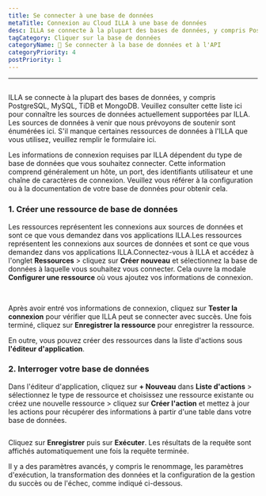 ```yaml
---
title: Se connecter à une base de données
metaTitle: Connexion au Cloud ILLA à une base de données
desc: ILLA se connecte à la plupart des bases de données, y compris PostgreSQL, MySQL, TiDB et MongoDB
tagCategory: Cliquer sur la base de données
categoryName: 📲 Se connecter à la base de données et à l'API
categoryPriority: 4
postPriority: 1
---
```


* * *

## <Heading hidden>Se connecter à une base de données</Heading>

ILLA se connecte à la plupart des bases de données, y compris PostgreSQL, MySQL, TiDB et MongoDB. Veuillez consulter cette liste ici pour connaître les sources de données actuellement supportées par ILLA. Les sources de données à venir que nous prévoyons de soutenir sont énumérées ici. S'il manque certaines ressources de données à l'ILLA que vous utilisez, veuillez remplir le formulaire ici.

Les informations de connexion requises par ILLA dépendent du type de base de données que vous souhaitez connecter. Cette information comprend généralement un hôte, un port, des identifiants utilisateur et une chaîne de caractères de connexion. Veuillez vous référer à la configuration ou à la documentation de votre base de données pour obtenir cela.

### 1.  Créer une ressource de base de données

Les ressources représentent les connexions aux sources de données et sont ce que vous demandez dans vos applications ILLA.Les ressources représentent les connexions aux sources de données et sont ce que vous demandez dans vos applications ILLA.Connectez-vous à ILLA et accédez à l'onglet **Ressources** > cliquez sur **Créer nouveau** et sélectionnez la base de données à laquelle vous souhaitez vous connecter. Cela ouvre la modale **Configurer une ressource** où vous ajoutez vos informations de connexion.

<img
  src='https://cdn.illacloud.com/official-website/img/docs/connect/connect-database/resources.png'
  alt=""
/>
<img
  src='https://cdn.illacloud.com/official-website/img/docs/connect/connect-database/config.png'
  alt=""
/>

Après avoir entré vos informations de connexion, cliquez sur **Tester la connexion** pour vérifier que ILLA peut se connecter avec succès. Une fois terminé, cliquez sur **Enregistrer la ressource** pour enregistrer la ressource.

En outre, vous pouvez créer des ressources dans la liste d'actions sous **l'éditeur d'application**.

### 2.  Interroger votre base de données

Dans l'éditeur d'application, cliquez sur **+ Nouveau** dans **Liste d'actions** > sélectionnez le type de ressource et choisissez une ressource existante ou créez une nouvelle ressource > cliquez sur **Créer l'action** et mettez à jour les actions pour récupérer des informations à partir d'une table dans votre base de données.

<img
  src='https://cdn.illacloud.com/official-website/img/docs/connect/connect-database/action.png'
  alt=""
/>

Cliquez sur **Enregistrer** puis sur **Exécuter**. Les résultats de la requête sont affichés automatiquement une fois la requête terminée.

Il y a des paramètres avancés, y compris le renommage, les paramètres d'exécution, la transformation des données et la configuration de la gestion du succès ou de l'échec, comme indiqué ci-dessous.

<img
  src='https://cdn.illacloud.com/official-website/img/docs/connect/connect-database/run.png'
  alt=""
/>
